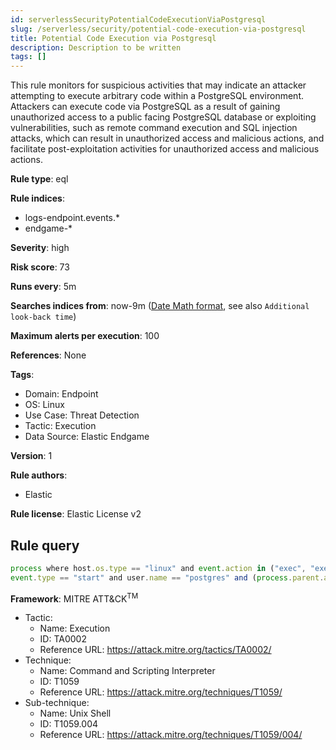 ```yaml
---
id: serverlessSecurityPotentialCodeExecutionViaPostgresql
slug: /serverless/security/potential-code-execution-via-postgresql
title: Potential Code Execution via Postgresql
description: Description to be written
tags: []
---
```


<div id="potential-code-execution-via-postgresql"></div>

This rule monitors for suspicious activities that may indicate an attacker attempting to execute arbitrary code within a PostgreSQL environment. Attackers can execute code via PostgreSQL as a result of gaining unauthorized access to a public facing PostgreSQL database or exploiting vulnerabilities, such as remote command execution and SQL injection attacks, which can result in unauthorized access and malicious actions, and facilitate post-exploitation activities for unauthorized access and malicious actions.

**Rule type**: eql

**Rule indices**: 

* logs-endpoint.events.*
* endgame-*

**Severity**: high

**Risk score**: 73

**Runs every**: 5m

**Searches indices from**: now-9m ([Date Math format](((ref))/common-options.html#date-math), see also <DocLink id="serverlessSecurityRulesUiCreate" section="set-the-rules-schedule">`Additional look-back time`</DocLink>)

**Maximum alerts per execution**: 100

**References**: None

**Tags**: 

* Domain: Endpoint
* OS: Linux
* Use Case: Threat Detection
* Tactic: Execution
* Data Source: Elastic Endgame

**Version**: 1

**Rule authors**: 

* Elastic

**Rule license**: Elastic License v2

## Rule query

```js
process where host.os.type == "linux" and event.action in ("exec", "exec_event", "fork", "fork_event") and 
event.type == "start" and user.name == "postgres" and (process.parent.args : "*sh" or process.args : "*sh")

```

**Framework**: MITRE ATT&CK<sup>TM</sup>

* Tactic:
    * Name: Execution
    * ID: TA0002
    * Reference URL: https://attack.mitre.org/tactics/TA0002/
* Technique:
    * Name: Command and Scripting Interpreter
    * ID: T1059
    * Reference URL: https://attack.mitre.org/techniques/T1059/
* Sub-technique:
    * Name: Unix Shell
    * ID: T1059.004
    * Reference URL: https://attack.mitre.org/techniques/T1059/004/

